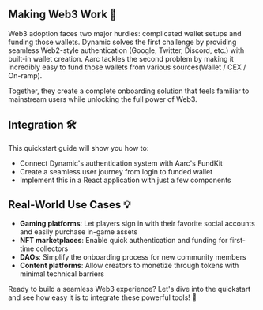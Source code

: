## Making Web3 Work 🔑

Web3 adoption faces two major hurdles: complicated wallet setups and funding those wallets. Dynamic solves the first challenge by providing seamless Web2-style authentication (Google, Twitter, Discord, etc.) with built-in wallet creation. Aarc tackles the second problem by making it incredibly easy to fund those wallets from various sources(Wallet / CEX / On-ramp).

Together, they create a complete onboarding solution that feels familiar to mainstream users while unlocking the full power of Web3.

## Integration 🛠️

This quickstart guide will show you how to:
- Connect Dynamic's authentication system with Aarc's FundKit
- Create a seamless user journey from login to funded wallet
- Implement this in a React application with just a few components

## Real-World Use Cases 💡

- **Gaming platforms**: Let players sign in with their favorite social accounts and easily purchase in-game assets
- **NFT marketplaces**: Enable quick authentication and funding for first-time collectors
- **DAOs**: Simplify the onboarding process for new community members
- **Content platforms**: Allow creators to monetize through tokens with minimal technical barriers

Ready to build a seamless Web3 experience? Let's dive into the quickstart and see how easy it is to integrate these powerful tools! 🚀